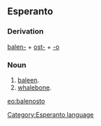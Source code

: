 ==Esperanto==
===Derivation===
[[baleno|balen-]] + [[osto|ost-]] + [[-o]]
===Noun===
# [[baleen]].
# [[whalebone]].

[[eo:balenosto]]
[[Category:Esperanto language]]
{{Universala Vortaro}}
